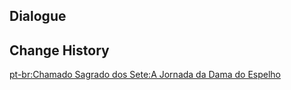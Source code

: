 {{Genius Invokation TCG Stage
|title        = Mirror Maiden's Journey
|type         = Friendly Fracas
|group        = Tavern Challenge
|character    = Baobab
|requirement  = 5
|introduction = "Meow." "Hmm, where should I start... It was a Fatuus I met in Mondstadt's outskirts when I was still a stray cat..."<br>{{Color|bp|Special Rule: "Mirror Maiden" starts with the Talent Card "Mirror Cage" equipped.}}
|objective_1  = Achieve victory
|reward_1     = Mirror Maiden*1
|objective_2  = Achieve victory within 5 Rounds
|reward_2     = Mirror Cage*1
|objective_3  = Win without losing a single character
|reward_3     = Mirror Cage*1
|lineup       = Mirror Maiden;Mirror Maiden
}}

==Dialogue==
{{Transclude|Genius Invokation TCG/Stage/Baobab|Mirror Maiden's Journey}}

==Change History==
{{Change History|3.3}}

[[pt-br:Chamado Sagrado dos Sete:A Jornada da Dama do Espelho]]
